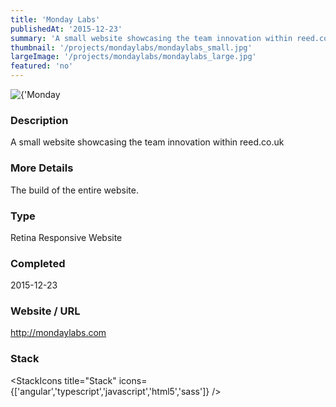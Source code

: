 ```yaml
---
title: 'Monday Labs'
publishedAt: '2015-12-23'
summary: 'A small website showcasing the team innovation within reed.co.uk'
thumbnail: '/projects/mondaylabs/mondaylabs_small.jpg'
largeImage: '/projects/mondaylabs/mondaylabs_large.jpg'
featured: 'no'
---
```


<div className="relative w-full h-[400px] sm:h-[600px] md:h-[760px] lg:h-[920px]">
  <Image
    alt={'Monday Labs'}
    src={'/projects/mondaylabs/mondaylabs.jpg'}
    sizes="(max-width: 640px) 100%, 100%"
    fill={true}
    priority
    style={{
      objectFit: 'contain'
    }}
  />
</div>

### Description

A small website showcasing the team innovation within reed.co.uk

### More Details

The build of the entire website.

### Type

Retina Responsive Website


### Completed
2015-12-23

### Website / URL
http://mondaylabs.com


### Stack

<StackIcons
  title="Stack"
  icons={['angular','typescript','javascript','html5','sass']}
  />
